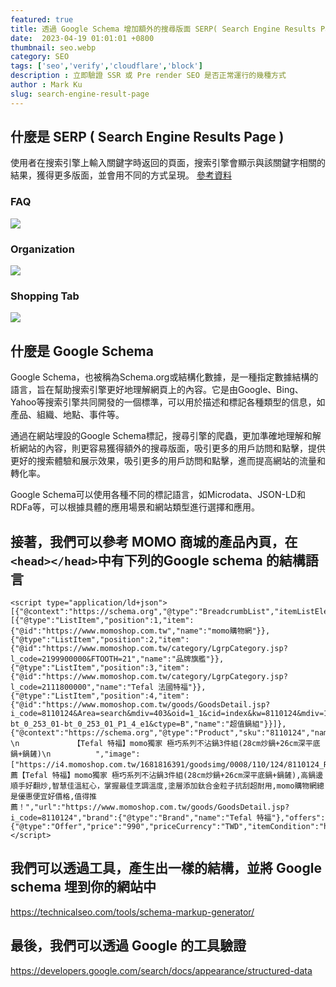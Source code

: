 ```yaml
---
featured: true
title: 透過 Google Schema 增加額外的搜尋版面 SERP( Search Engine Results Page )
date:  2023-04-19 01:01:01 +0800
thumbnail: seo.webp
category: SEO
tags: ['seo','verify','cloudflare','block']
description : 立即驗證 SSR 或 Pre render SEO 是否正常運行的幾種方式
author : Mark Ku
slug: search-engine-result-page
---
```

## 什麼是  SERP ( Search Engine Results Page )
使用者在搜索引擎上輸入關鍵字時返回的頁面，搜索引擎會顯示與該關鍵字相關的結果，獲得更多版面，並會用不同的方式呈現。 [參考資料](https://www.semrush.com/blog/serp-features-guide/)

### FAQ
![](https://i.imgur.com/dDnRqXb.png)
### Organization
![](https://i.imgur.com/cpDu4KC.png)

### Shopping Tab
![](https://i.imgur.com/5CRjHEF.png)


## 什麼是 Google Schema 
Google Schema，也被稱為Schema.org或結構化數據，是一種指定數據結構的語言，旨在幫助搜索引擎更好地理解網頁上的內容。它是由Google、Bing、Yahoo等搜索引擎共同開發的一個標準，可以用於描述和標記各種類型的信息，如產品、組織、地點、事件等。

通過在網站埋設的Google Schema標記，搜尋引擎的爬蟲，更加準確地理解和解析網站的內容，則更容易獲得額外的搜尋版面，吸引更多的用戶訪問和點擊，提供更好的搜索體驗和展示效果，吸引更多的用戶訪問和點擊，進而提高網站的流量和轉化率。

Google Schema可以使用各種不同的標記語言，如Microdata、JSON-LD和RDFa等，可以根據具體的應用場景和網站類型進行選擇和應用。

## 接著，我們可以參考 MOMO 商城的產品內頁，在 `<head></head>`中有下列的Google schema 的結構語言
```
<script type="application/ld+json">[{"@context":"https://schema.org","@type":"BreadcrumbList","itemListElement":[{"@type":"ListItem","position":1,"item":{"@id":"https://www.momoshop.com.tw","name":"momo購物網"}},{"@type":"ListItem","position":2,"item":{"@id":"https://www.momoshop.com.tw/category/LgrpCategory.jsp?l_code=2199900000&FTOOTH=21","name":"品牌旗艦"}},{"@type":"ListItem","position":3,"item":{"@id":"https://www.momoshop.com.tw/category/LgrpCategory.jsp?l_code=2111800000","name":"Tefal 法國特福"}},{"@type":"ListItem","position":4,"item":{"@id":"https://www.momoshop.com.tw/goods/GoodsDetail.jsp?i_code=8110124&Area=search&mdiv=403&oid=1_1&cid=index&kw=8110124&mdiv=1099900000-bt_0_253_01-bt_0_253_01_P1_4_e1&ctype=B","name":"超值鍋組"}}]},{"@context":"https://schema.org","@type":"Product","sku":"8110124","name":"\n            \n            【Tefal 特福】momo獨家 極巧系列不沾鍋3件組(28cm炒鍋+26cm深平底鍋+鍋鏟)\n          ","image":["https://i4.momoshop.com.tw/1681816391/goodsimg/0008/110/124/8110124_R.webp","https://i1.momoshop.com.tw/1681816391/goodsimg/0008/110/124/8110124_R1.webp","https://i2.momoshop.com.tw/1681816391/goodsimg/0008/110/124/8110124_R2.webp","https://i3.momoshop.com.tw/1681816391/goodsimg/0008/110/124/8110124_R3.webp","https://i4.momoshop.com.tw/1681816391/goodsimg/0008/110/124/8110124_R4.webp","https://i1.momoshop.com.tw/1681816391/goodsimg/0008/110/124/8110124_R5.webp"],"description":"推薦【Tefal 特福】momo獨家 極巧系列不沾鍋3件組(28cm炒鍋+26cm深平底鍋+鍋鏟),高鍋邊順手好翻炒,智慧佳溫紅心，掌握最佳烹調溫度,塗層添加鈦合金粒子抗刮超耐用,momo購物網總是優惠便宜好價格,值得推薦！","url":"https://www.momoshop.com.tw/goods/GoodsDetail.jsp?i_code=8110124","brand":{"@type":"Brand","name":"Tefal 特福"},"offers":{"@type":"Offer","price":"990","priceCurrency":"TWD","itemCondition":"https://schema.org/NewCondition","availability":"https://schema.org/InStock"}}]</script>
```

## 我們可以透過工具，產生出一樣的結構，並將 Google schema 埋到你的網站中
https://technicalseo.com/tools/schema-markup-generator/

## 最後，我們可以透過 Google 的工具驗證
https://developers.google.com/search/docs/appearance/structured-data